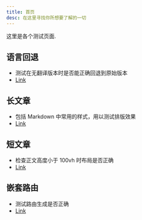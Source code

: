 ```yaml
---
title: 首页
desc: 在这里寻找你所想要了解的一切
---
```


这里是各个测试页面.

## 语言回退

-   测试在无翻译版本时是否能正确回退到原始版本
-   [Link](../test-fallback-locale/)

## 长文章

-   包括 Markdown 中常用的样式，用以测试排版效果
-   [Link](../test-long/)

## 短文章

-   检查正文高度小于 100vh 时布局是否正确
-   [Link](../test-short/)

## 嵌套路由

-   测试路由生成是否正确
-   [Link](../test-nested/)
